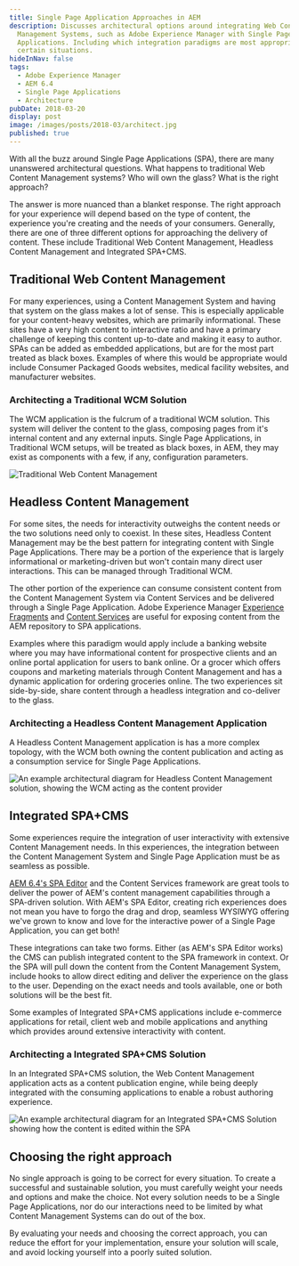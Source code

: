 ```yaml
---
title: Single Page Application Approaches in AEM
description: Discusses architectural options around integrating Web Content
  Management Systems, such as Adobe Experience Manager with Single Page
  Applications. Including which integration paradigms are most appropriate for
  certain situations.
hideInNav: false
tags:
  - Adobe Experience Manager
  - AEM 6.4
  - Single Page Applications
  - Architecture
pubDate: 2018-03-20
display: post
image: /images/posts/2018-03/architect.jpg
published: true
---
```


With all the buzz around Single Page Applications (SPA), there are many unanswered architectural questions. What happens to traditional Web Content Management systems? Who will own the glass? What is the right approach?

The answer is more nuanced than a blanket response. The right approach for your experience will depend based on the type of content, the experience you're creating and the needs of your consumers. Generally, there are one of three different options for approaching the delivery of content. These include Traditional Web Content Management, Headless Content Management and Integrated SPA+CMS.

## Traditional Web Content Management

For many experiences, using a Content Management System and having that system on the glass makes a lot of sense. This is especially applicable for your content-heavy websites, which are primarily informational. These sites have a very high content to interactive ratio and have a primary challenge of keeping this content up-to-date and making it easy to author. SPAs can be added as embedded applications, but are for the most part treated as black boxes. Examples of where this would be appropriate would include Consumer Packaged Goods websites, medical facility websites, and manufacturer websites.

  
### Architecting a Traditional WCM Solution

  
The WCM application is the fulcrum of a traditional WCM solution. This system will deliver the content to the glass, composing pages from it's internal content and any external inputs. Single Page Applications, in Traditional WCM setups, will be treated as black boxes, in AEM, they may exist as components with a few, if any, configuration parameters.

  

![Traditional Web Content Management](/images/posts/2018-03/SPA-Traditional-WCM.png)

## Headless Content Management

For some sites, the needs for interactivity outweighs the content needs or the two solutions need only to coexist. In these sites, Headless Content Management may be the best pattern for integrating content with Single Page Applications. There may be a portion of the experience that is largely informational or marketing-driven but won't contain many direct user interactions. This can be managed through Traditional WCM.

The other portion of the experience can consume consistent content from the Content Management System via Content Services and be delivered through a Single Page Application. Adobe Experience Manager [Experience Fragments](https://helpx.adobe.com/experience-manager/kt/platform-repository/using/content-fragments-experience-fragments-article-understand.html) and [Content Services](https://helpx.adobe.com/experience-manager/kt/sites/using/content-services-tutorial-use.html) are useful for exposing content from the AEM repository to SPA applications. 

Examples where this paradigm would apply include a banking website where you may have informational content for prospective clients and an online portal application for users to bank online. Or a grocer which offers coupons and marketing materials through Content Management and has a dynamic application for ordering groceries online. The two experiences sit side-by-side, share content through a headless integration and co-deliver to the glass.

  
### Architecting a Headless Content Management Application

  
A Headless Content Management application is has a more complex topology, with the WCM both owning the content publication and acting as a consumption service for Single Page Applications. 

  

![An example architectural diagram for Headless Content Management solution, showing the WCM acting as the content provider](/images/posts/2018-03/SPA-Headless-Content-Management.png)

## Integrated SPA+CMS

Some experiences require the integration of user interactivity with extensive Content Management needs. In this experiences, the integration between the Content Management System and Single Page Application must be as seamless as possible. 

[AEM 6.4's SPA Editor](https://www.adobe.com/marketing-cloud/experience-manager/new-capabilities.html) and the Content Services framework are great tools to deliver the power of AEM's content management capabilities through a SPA-driven solution. With AEM's SPA Editor, creating rich experiences does not mean you have to forgo the drag and drop, seamless WYSIWYG offering we've grown to know and love for the interactive power of a Single Page Application, you can get both!

These integrations can take two forms. Either (as AEM's SPA Editor works) the CMS can publish integrated content to the SPA framework in context. Or the SPA will pull down the content from the Content Management System, include hooks to allow direct editing and deliver the experience on the glass to the user. Depending on the exact needs and tools available, one or both solutions will be the best fit.

 Some examples of Integrated SPA+CMS applications include e-commerce applications for retail, client web and mobile applications and anything which provides around extensive interactivity with content.

  
### Architecting a Integrated SPA+CMS Solution

  
In an Integrated SPA+CMS solution, the Web Content Management application acts as a content publication engine, while being deeply integrated with the consuming applications to enable a robust authoring experience. 

  

![An example architectural diagram for an Integrated SPA+CMS Solution showing how the content is edited within the SPA](/images/posts/2018-03/SPA-Integrated-SPA+CMS.png)

## Choosing the right approach

No single approach is going to be correct for every situation. To create a successful and sustainable solution, you must carefully weight your needs and options and make the choice. Not every solution needs to be a Single Page Applications, nor do our interactions need to be limited by what Content Management Systems can do out of the box. 

By evaluating your needs and choosing the correct approach, you can reduce the effort for your implementation, ensure your solution will scale, and avoid locking yourself into a poorly suited solution.
